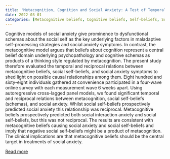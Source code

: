 ```yaml
---
title: 'Metacognition, Cognition and Social Anxiety: A Test of Temporal and Reciprocal Relationships'
date: 2022-03-01
categories: [Metacognitive beliefs, Cognitive beliefs, Self-beliefs, Social anxiety, Social phobia, Metacognitive model]
---
```

Cognitive models of social anxiety give prominence to dysfunctional schemas about the social self as the key underlying factors in maladaptive self-processing strategies and social anxiety symptoms. In contrast, the metacognitive model argues that beliefs about cognition represent a central belief domain underlying psychopathology and cognitive schemas as products of a thinking style regulated by metacognition. The present study therefore evaluated the temporal and reciprocal relations between metacognitive beliefs, social self-beliefs, and social anxiety symptoms to shed light on possible causal relationships among them. Eight hundred and sixty-eight individuals gathered at convenience participated in a four-wave online survey with each measurement wave 6 weeks apart. Using autoregressive cross-lagged panel models, we found significant temporal and reciprocal relations between metacognition, social self-beliefs (schemas), and social anxiety. Whilst social self-beliefs prospectively predicted social anxiety this relationship was reciprocal. Metacognitive beliefs prospectively predicted both social interaction anxiety and social self-beliefs, but this was not reciprocal. The results are consistent with metacognitive beliefs causing social anxiety and social self-beliefs and imply that negative social self-beliefs might be a product of metacognition. The clinical implications are that metacognitive beliefs should be the central target in treatments of social anxiety.

[Read more](https://doi.org/10.1016/j.janxdis.2021.102516)

